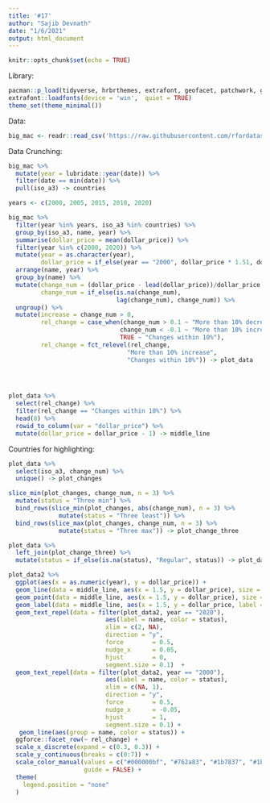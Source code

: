 ```yaml
---
title: '#17'
author: "Sajib Devnath"
date: "1/6/2021"
output: html_document
---
```


```r
knitr::opts_chunk$set(echo = TRUE)
```


Library: 

```r
pacman::p_load(tidyverse, hrbrthemes, extrafont, geofacet, patchwork, ggrepel)
extrafont::loadfonts(device = 'win',  quiet = TRUE)
theme_set(theme_minimal())
```



Data: 

```r
big_mac <- readr::read_csv('https://raw.githubusercontent.com/rfordatascience/tidytuesday/master/data/2020/2020-12-22/big-mac.csv') %>% mutate(year = lubridate::year(date)) 
```


Data Crunching:

```r
big_mac %>% 
  mutate(year = lubridate::year(date)) %>% 
  filter(date == min(date)) %>% 
  pull(iso_a3) -> countries
```

```r
years <- c(2000, 2005, 2015, 2010, 2020)

big_mac %>% 
  filter(year %in% years, iso_a3 %in% countries) %>% 
  group_by(iso_a3, name, year) %>% 
  summarise(dollar_price = mean(dollar_price)) %>% 
  filter(year %in% c(2000, 2020)) %>%
  mutate(year = as.character(year),
         dollar_price = if_else(year == "2000", dollar_price * 1.51, dollar_price)) %>% 
  arrange(name, year) %>% 
  group_by(name) %>% 
  mutate(change_num = (dollar_price - lead(dollar_price))/dollar_price,
         change_num = if_else(is.na(change_num), 
                              lag(change_num), change_num)) %>% 
  ungroup() %>% 
  mutate(increase = change_num > 0,
         rel_change = case_when(change_num > 0.1 ~ "More than 10% decrease",
                               change_num < -0.1 ~ "More than 10% increase",
                               TRUE ~ "Changes within 10%"),
         rel_change = fct_relevel(rel_change, 
                                 "More than 10% increase",
                                 "Changes within 10%")) -> plot_data


  
```

```r
plot_data %>% 
  select(rel_change) %>% 
  filter(rel_change == "Changes within 10%") %>% 
  head(8) %>% 
  rowid_to_column(var = "dollar_price") %>% 
  mutate(dollar_price = dollar_price - 1) -> middle_line
```


Countries for highlighting: 

```r
plot_data %>% 
  select(iso_a3, change_num) %>% 
  unique() -> plot_changes
```


```r
slice_min(plot_changes, change_num, n = 3) %>% 
  mutate(status = "Three min") %>% 
  bind_rows(slice_min(plot_changes, abs(change_num), n = 3) %>% 
              mutate(status = "Three least")) %>% 
  bind_rows(slice_max(plot_changes, change_num, n = 3) %>% 
              mutate(status = "Three max")) -> plot_change_three 
```


```r
plot_data %>% 
  left_join(plot_change_three) %>% 
  mutate(status = if_else(is.na(status), "Regular", status)) -> plot_data2
```


```r
plot_data2 %>%  
  ggplot(aes(x = as.numeric(year), y = dollar_price)) +
  geom_line(data = middle_line, aes(x = 1.5, y = dollar_price), size = 3, color = "grey") +
  geom_point(data = middle_line, aes(x = 1.5, y = dollar_price), size = 3, shape = 21, color = "white", fill = "grey", stroke = 3) +
  geom_label(data = middle_line, aes(x = 1.5, y = dollar_price, label = str_glue("$ {dollar_price}")), label.size = NA, hjust = -.5, color = "grey", fontface = "bold") + 
  geom_text_repel(data = filter(plot_data2, year == "2020"),
                           aes(label = name, color = status),
                           xlim = c(2, NA),
                           direction = "y",
                           force        = 0.5,
                           nudge_x      = 0.05,
                           hjust        = 0,
                           segment.size = 0.1)  +
  geom_text_repel(data = filter(plot_data2, year == "2000"),
                           aes(label = name, color = status),
                           xlim = c(NA, 1),
                           direction = "y",
                           force        = 0.5,
                           nudge_x      = -0.05,
                           hjust        = 1,
                           segment.size = 0.1) +
   geom_line(aes(group = name, color = status)) +
  ggforce::facet_row(~ rel_change) +
  scale_x_discrete(expand = c(0.3, 0.3)) +
  scale_y_continuous(breaks = c(0:7)) +
  scale_color_manual(values = c("#000000bf", "#762a83", "#1b7837", "#1b7837"), 
                     guide = FALSE) +
  theme(
    legend.position = "none"
  ) 
```






























